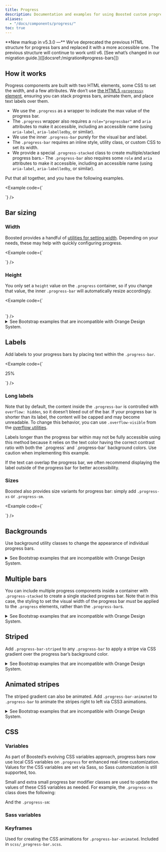 ```yaml
---
title: Progress
description: Documentation and examples for using Boosted custom progress bars featuring support for stacked bars, animated backgrounds, and text labels.
aliases:
  - "/docs/components/progress/"
toc: true
---
```


<Callout type="info">
**New markup in v5.3.0 —** We’ve deprecated the previous HTML structure for progress bars and replaced it with a more accessible one. The previous structure will continue to work until v6. [See what’s changed in our migration guide.]([[docsref:/migration#progress-bars]])
</Callout>

## How it works

Progress components are built with two HTML elements, some CSS to set the width, and a few attributes. We don’t use [the HTML5 `<progress>` element](https://developer.mozilla.org/en-US/docs/Web/HTML/Element/progress), ensuring you can stack progress bars, animate them, and place text labels over them.

- We use the `.progress` as a wrapper to indicate the max value of the progress bar.
- The `.progress` wrapper also requires a `role="progressbar"` and `aria` attributes to make it accessible, including an accessible name (using `aria-label`, `aria-labelledby`, or similar).
- We use the inner `.progress-bar` purely for the visual bar and label.
- The `.progress-bar` requires an inline style, utility class, or custom CSS to set its width.
- We provide a special `.progress-stacked` class to create multiple/stacked progress bars.- The `.progress-bar` also requires some `role` and `aria` attributes to make it accessible, including an accessible name (using `aria-label`, `aria-labelledby`, or similar).

Put that all together, and you have the following examples.

<Example code={`<div class="progress" role="progressbar" aria-label="Basic example" aria-valuenow="0" aria-valuemin="0" aria-valuemax="100">
    <div class="progress-bar" style="width: 0%"></div>
  </div>
  <div class="progress" role="progressbar" aria-label="Basic example" aria-valuenow="25" aria-valuemin="0" aria-valuemax="100">
    <div class="progress-bar" style="width: 25%"></div>
  </div>
  <div class="progress" role="progressbar" aria-label="Basic example" aria-valuenow="50" aria-valuemin="0" aria-valuemax="100">
    <div class="progress-bar" style="width: 50%"></div>
  </div>
  <div class="progress" role="progressbar" aria-label="Basic example" aria-valuenow="75" aria-valuemin="0" aria-valuemax="100">
    <div class="progress-bar" style="width: 75%"></div>
  </div>
  <div class="progress" role="progressbar" aria-label="Basic example" aria-valuenow="100" aria-valuemin="0" aria-valuemax="100">
    <div class="progress-bar" style="width: 100%"></div>
  </div>`} />

## Bar sizing

### Width

Boosted provides a handful of [utilities for setting width]([[docsref:/utilities/sizing]]). Depending on your needs, these may help with quickly configuring progress.

<Example code={`<div class="progress" role="progressbar" aria-label="Basic example" aria-valuenow="75" aria-valuemin="0" aria-valuemax="100">
    <div class="progress-bar w-75"></div>
  </div>`} />

### Height

You only set a `height` value on the `.progress` container, so if you change that value, the inner `.progress-bar` will automatically resize accordingly.

<Example code={`<div class="progress" role="progressbar" aria-label="Example 20px high" aria-valuenow="25" aria-valuemin="0" aria-valuemax="100" style="height: 20px">
    <div class="progress-bar" style="width: 25%"></div>
  </div>`} />

<details>
<summary>See Bootstrap examples that are incompatible with Orange Design System.</summary>
<br />
<DesignCalloutAlert>
The **1px height** variant should not be used because it does not respect the Orange Design System specifications.

Please refer to the [Progress bar guidelines](https://system.design.orange.com/0c1af118d/p/080a7d-progress-bar/b/898b87) on the Orange Design System website.
</DesignCalloutAlert>

<Example code={`<div class="progress" role="progressbar" aria-label="Example 1px high" aria-valuenow="25" aria-valuemin="0" aria-valuemax="100" style="height: 1px">
    <div class="progress-bar" style="width: 25%"></div>
  </div>
  <div class="progress" role="progressbar" aria-label="Example 20px high" aria-valuenow="25" aria-valuemin="0" aria-valuemax="100" style="height: 20px">
    <div class="progress-bar" style="width: 25%"></div>
  </div>`} />
</details>

## Labels

Add labels to your progress bars by placing text within the `.progress-bar`.

<Example code={`<div class="progress" role="progressbar" aria-label="Example with label" aria-valuenow="25" aria-valuemin="0" aria-valuemax="100">
    <div class="progress-bar text-dark" style="width: 25%">25%</div>
  </div>`} />

### Long labels


Note that by default, the content inside the `.progress-bar` is controlled with `overflow: hidden`, so it doesn’t bleed out of the bar. If your progress bar is shorter than its label, the content will be capped and may become unreadable. To change this behavior, you can use `.overflow-visible` from the [overflow utilities]([[docsref:/utilities/overflow]]).

<Callout type="warning">
Labels longer than the progress bar within may not be fully accessible using this method because it relies on the text color having the correct contrast ratio with both the `.progress` and `.progress-bar` background colors. Use caution when implementing this example.

If the text can overlap the progress bar, we often recommend displaying the label outside of the progress bar for better accessibility.
</Callout>

### Sizes

Boosted also provides size variants for progress bar: simply add `.progress-xs` or `.progress-sm`.

<Example code={`<div class="progress progress-xs" role="progressbar" aria-label="Extra small example" aria-valuenow="25" aria-valuemin="0" aria-valuemax="100">
    <div class="progress-bar" style="width: 25%"></div>
  </div>
  <div class="progress progress-sm" role="progressbar" aria-label="Small example" aria-valuenow="25" aria-valuemin="0" aria-valuemax="100">
    <div class="progress-bar" style="width: 25%"></div>
  </div>`} />

## Backgrounds

Use background utility classes to change the appearance of individual progress bars.

<details>
<summary>See Bootstrap examples that are incompatible with Orange Design System.</summary>
<br />
<DesignCalloutAlert>
These backgrounds color variants should not be used because they do not respect the Orange Design System specifications. The only background color to use is the primary color.

Please refer to the [Progress bar guidelines](https://system.design.orange.com/0c1af118d/p/080a7d-progress-bar/b/898b87) on the Orange Design System website.
</DesignCalloutAlert>

<Example code={`<div class="progress" role="progressbar" aria-label="Success example" aria-valuenow="25" aria-valuemin="0" aria-valuemax="100">
    <div class="progress-bar bg-success" style="width: 25%"></div>
  </div>
  <div class="progress" role="progressbar" aria-label="Info example" aria-valuenow="50" aria-valuemin="0" aria-valuemax="100">
    <div class="progress-bar bg-info" style="width: 50%"></div>
  </div>
  <div class="progress" role="progressbar" aria-label="Warning example" aria-valuenow="75" aria-valuemin="0" aria-valuemax="100">
    <div class="progress-bar bg-warning" style="width: 75%"></div>
  </div>
  <div class="progress" role="progressbar" aria-label="Danger example" aria-valuenow="100" aria-valuemin="0" aria-valuemax="100">
    <div class="progress-bar bg-danger" style="width: 100%"></div>
  </div>`} />

<Callout name="warning-color-assistive-technologies" />

If you’re adding labels to progress bars with a custom background color, make sure to also set an appropriate [text color]([[docsref:/utilities/colors#colors]]), so the labels remain readable and have sufficient contrast. We recommend using the [color and background]([[docsref:/helpers/color-background]]) helper classes.

<Example code={`<div class="progress" role="progressbar" aria-label="Success example" aria-valuenow="25" aria-valuemin="0" aria-valuemax="100">
    <div class="progress-bar text-bg-success" style="width: 25%">25%</div>
  </div>
  <div class="progress" role="progressbar" aria-label="Info example" aria-valuenow="50" aria-valuemin="0" aria-valuemax="100">
    <div class="progress-bar text-bg-info" style="width: 50%">50%</div>
  </div>
  <div class="progress" role="progressbar" aria-label="Warning example" aria-valuenow="75" aria-valuemin="0" aria-valuemax="100">
    <div class="progress-bar text-bg-warning" style="width: 75%">75%</div>
  </div>
  <div class="progress" role="progressbar" aria-label="Danger example" aria-valuenow="100" aria-valuemin="0" aria-valuemax="100">
    <div class="progress-bar text-bg-danger" style="width: 100%">100%</div>
  </div>`} />
</details>

## Multiple bars

You can include multiple progress components inside a container with `.progress-stacked` to create a single stacked progress bar. Note that in this case, the styling to set the visual width of the progress bar *must* be applied to the `.progress` elements, rather than the `.progress-bar`s.

<details>
<summary>See Bootstrap examples that are incompatible with Orange Design System.</summary>
<br />
<DesignCalloutAlert>
These variants should not be used because they do not respect the Orange Design System specifications.
</DesignCalloutAlert>

<Example code={`<div class="progress-stacked">
    <div class="progress" role="progressbar" aria-label="Segment one" aria-valuenow="15" aria-valuemin="0" aria-valuemax="100" style="width: 15%">
      <div class="progress-bar"></div>
    </div>
    <div class="progress" role="progressbar" aria-label="Segment two" aria-valuenow="30" aria-valuemin="0" aria-valuemax="100" style="width: 30%">
      <div class="progress-bar bg-success"></div>
    </div>
    <div class="progress" role="progressbar" aria-label="Segment three" aria-valuenow="20" aria-valuemin="0" aria-valuemax="100" style="width: 20%">
      <div class="progress-bar bg-info"></div>
    </div>
  </div>`} />
</details>

## Striped

Add `.progress-bar-striped` to any `.progress-bar` to apply a stripe via CSS gradient over the progress bar’s background color.

<details>
<summary>See Bootstrap examples that are incompatible with Orange Design System.</summary>
<br />
<DesignCalloutAlert>
These variants should not be used because they do not respect the Orange Design System specifications.

Please refer to the [Progress bar guidelines](https://system.design.orange.com/0c1af118d/p/080a7d-progress-bar/b/898b87) on the Orange Design System website.
</DesignCalloutAlert>

<Example code={`<div class="progress" role="progressbar" aria-label="Default striped example" aria-valuenow="10" aria-valuemin="0" aria-valuemax="100">
    <div class="progress-bar progress-bar-striped" style="width: 10%"></div>
  </div>
  <div class="progress" role="progressbar" aria-label="Success striped example" aria-valuenow="25" aria-valuemin="0" aria-valuemax="100">
    <div class="progress-bar progress-bar-striped bg-success" style="width: 25%"></div>
  </div>
  <div class="progress" role="progressbar" aria-label="Info striped example" aria-valuenow="50" aria-valuemin="0" aria-valuemax="100">
    <div class="progress-bar progress-bar-striped bg-info" style="width: 50%"></div>
  </div>
  <div class="progress" role="progressbar" aria-label="Warning striped example" aria-valuenow="75" aria-valuemin="0" aria-valuemax="100">
    <div class="progress-bar progress-bar-striped bg-warning" style="width: 75%"></div>
  </div>
  <div class="progress" role="progressbar" aria-label="Danger striped example" aria-valuenow="100" aria-valuemin="0" aria-valuemax="100">
    <div class="progress-bar progress-bar-striped bg-danger" style="width: 100%"></div>
  </div>`} />
</details>

## Animated stripes

The striped gradient can also be animated. Add `.progress-bar-animated` to `.progress-bar` to animate the stripes right to left via CSS3 animations.

<details>
<summary>See Bootstrap examples that are incompatible with Orange Design System.</summary>
<br />
<DesignCalloutAlert>
These variants should not be used because they do not respect the Orange Design System specifications.

Please refer to the [Progress bar guidelines](https://system.design.orange.com/0c1af118d/p/080a7d-progress-bar/b/898b87) on the Orange Design System website.
</DesignCalloutAlert>

<Example code={`<div class="progress" role="progressbar" aria-label="Animated striped example" aria-valuenow="75" aria-valuemin="0" aria-valuemax="100">
    <div class="progress-bar progress-bar-striped progress-bar-animated" style="width: 75%"></div>
  </div>`} />
</details>

## CSS

### Variables

<AddedIn version="5.2.0" />

As part of Boosted’s evolving CSS variables approach, progress bars now use local CSS variables on `.progress` for enhanced real-time customization. Values for the CSS variables are set via Sass, so Sass customization is still supported, too.

<ScssDocs name="progress-css-vars" file="scss/_progress.scss" />

Small and extra small progress bar modifier classes are used to update the values of these CSS variables as needed. For example, the `.progress-xs` class does the following:

<ScssDocs name="progress-border-xs-css-vars" file="scss/_progress.scss" />

And the `.progress-sm`:

<ScssDocs name="progress-border-sm-css-vars" file="scss/_progress.scss" />

### Sass variables

<ScssDocs name="progress-variables" file="scss/_variables.scss" />

### Keyframes

Used for creating the CSS animations for `.progress-bar-animated`. Included in `scss/_progress-bar.scss`.

<ScssDocs name="progress-keyframes" file="scss/_progress.scss" />
